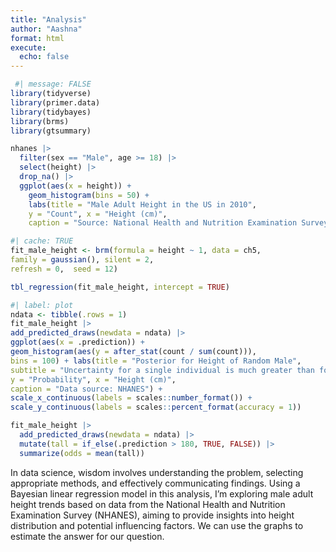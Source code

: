 ```yaml
---
title: "Analysis"
author: "Aashna"
format: html
execute: 
  echo: false
---
```


```r
 #| message: FALSE 
library(tidyverse)
library(primer.data)
library(tidybayes)
library(brms)
library(gtsummary)
```

```r
nhanes |> 
  filter(sex == "Male", age >= 18) |> 
  select(height) |> 
  drop_na() |>  
  ggplot(aes(x = height)) + 
    geom_histogram(bins = 50) +
    labs(title = "Male Adult Height in the US in 2010", 
    y = "Count", x = "Height (cm)", 
    caption = "Source: National Health and Nutrition Examination Survey")
```

```r
#| cache: TRUE
fit_male_height <- brm(formula = height ~ 1, data = ch5, 
family = gaussian(), silent = 2, 
refresh = 0,  seed = 12)
```

```r
tbl_regression(fit_male_height, intercept = TRUE)

```

```r
#| label: plot
ndata <- tibble(.rows = 1)
fit_male_height |> 
add_predicted_draws(newdata = ndata) |> 
ggplot(aes(x = .prediction)) +
geom_histogram(aes(y = after_stat(count / sum(count))),
bins = 100) + labs(title = "Posterior for Height of Random Male", 
subtitle = "Uncertainty for a single individual is much greater than for the expected value", 
y = "Probability", x = "Height (cm)", 
caption = "Data source: NHANES") + 
scale_x_continuous(labels = scales::number_format()) + 
scale_y_continuous(labels = scales::percent_format(accuracy = 1))
```

```r
fit_male_height |> 
  add_predicted_draws(newdata = ndata) |> 
  mutate(tall = if_else(.prediction > 180, TRUE, FALSE)) |> 
  summarize(odds = mean(tall))
```

In data science, wisdom involves understanding the problem, selecting appropriate methods, and effectively communicating findings. Using a Bayesian linear regression model in this analysis, I'm exploring male adult height trends based on data from the National Health and Nutrition Examination Survey (NHANES), aiming to provide insights into height distribution and potential influencing factors. We can use the graphs to estimate the answer for our question.




